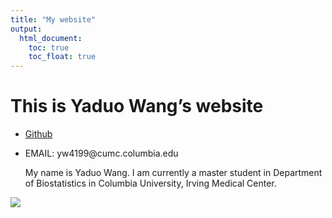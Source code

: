 ```yaml
---
title: "My website"
output: 
  html_document:
    toc: true
    toc_float: true
---
```


# This is Yaduo Wang's website
* [Github](https://github.com/ywgabby)
* EMAIL: yw4199@cumc.columbia.edu 

  My name is Yaduo Wang. I am currently a master student in Department of Biostatistics in Columbia University, Irving Medical Center. 

![](IMG_0627.JPG)









 